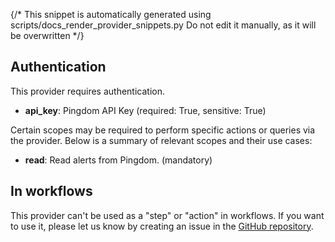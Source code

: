 {/* This snippet is automatically generated using scripts/docs_render_provider_snippets.py 
Do not edit it manually, as it will be overwritten */}

## Authentication
This provider requires authentication.
- **api_key**: Pingdom API Key (required: True, sensitive: True)

Certain scopes may be required to perform specific actions or queries via the provider. Below is a summary of relevant scopes and their use cases:
- **read**: Read alerts from Pingdom. (mandatory) 



## In workflows

This provider can't be used as a "step" or "action" in workflows. If you want to use it, please let us know by creating an issue in the [GitHub repository](https://github.com/keephq/keep/issues).


